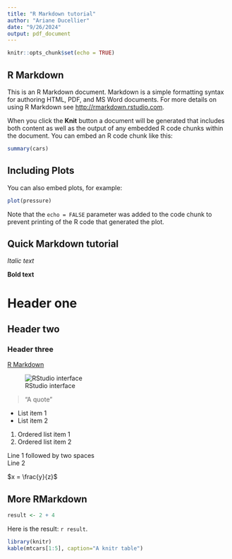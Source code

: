 ```yaml
---
title: "R Markdown tutorial"
author: "Ariane Ducellier"
date: "9/26/2024"
output: pdf_document
---
```


```r
knitr::opts_chunk$set(echo = TRUE)
```

## R Markdown

This is an R Markdown document. Markdown is a simple formatting syntax for authoring HTML, PDF, and MS Word documents. For more details on using R Markdown see <http://rmarkdown.rstudio.com>.

When you click the **Knit** button a document will be generated that includes both content as well as the output of any embedded R code chunks within the document. You can embed an R code chunk like this:

```r
summary(cars)
```

## Including Plots

You can also embed plots, for example:

```r
plot(pressure)
```

Note that the `echo = FALSE` parameter was added to the code chunk to prevent printing of the R code that generated the plot.

## Quick Markdown tutorial

_Italic text_

**Bold text**

# Header one

## Header two

### Header three

[R Markdown](https://rmarkdown.rstudio.com)

![RStudio interface](RMarkdown.png)

> "A quote"

* List item 1
* List item 2

1. Ordered list item 1
2. Ordered list item 2

Line 1 followed by two spaces  
Line 2

$x = \frac{y}{z}$

## More RMarkdown

```r
result <- 2 + 4
```

Here is the result: `r result`.

```r
library(knitr)
kable(mtcars[1:5], caption="A knitr table")
```
